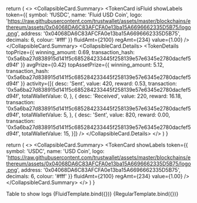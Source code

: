 
<Meta title="Container/CollapsibleCard" component={CollapsibleCard} />

  return (
    <>
      <CollapsibleCard
        expanded
        type="gray"
      >
        <CollapsibleCard.Summary>
          <TokenCard 
            isFluid
            showLabels
            token={{
              symbol: 'fUSDC',
              name: 'Fluid USD Coin',
              logo: 'https://raw.githubusercontent.com/trustwallet/assets/master/blockchains/ethereum/assets/0x04068DA6C83AFCFA0e13ba15A6696662335D5B75/logo.png',
              address: '0x04068DA6C83AFCFA0e13ba15A6696662335D5B75',
              decimals: 6,
              colour: '#fff'
            }}
            fluidAmt={2100}
            regAmt={234}
            value={1.00}
          />
        </CollapsibleCard.Summary>
        <CollapsibleCard.Details>
          <TokenDetails 
              topPrize={{
                winning_amount: 0.69,
                transaction_hash: '0x5a6ba27d838915d141f5c685284233445f258139e57e6345e2780dacfef5d94f'
              }}
              avgPrize={0.42}
              topAssetPrize={{
                winning_amount: 5.12,
                transaction_hash: '0x5a6ba27d838915d141f5c685284233445f258139e57e6345e2780dacfef5d94f'
              }}
              activity={[{
                desc: 'Sent',
                value: 420,
                reward: 0.53,
                transaction: '0x5a6ba27d838915d141f5c685284233445f258139e57e6345e2780dacfef5d94f',
                totalWalletValue: 0,
              },
              {
                desc: 'Received',
                value: 220,
                reward: 16.18,
                transaction: '0x5a6ba27d838915d141f5c685284233445f258139e57e6345e2780dacfef5d94f',
                totalWalletValue: 5,
              },
              {
                desc: 'Sent',
                value: 820,
                reward: 0.00,
                transaction: '0x5a6ba27d838915d141f5c685284233445f258139e57e6345e2780dacfef5d94f',
                totalWalletValue: 15,
              }]}
            />
        </CollapsibleCard.Details>
      </CollapsibleCard>
    </>
  )
}

  return (
    <>
      <CollapsibleCard
        type="box"
      >
        <CollapsibleCard.Summary>
          <TokenCard 
            showLabels
            token={{
              symbol: 'USDC',
              name: 'USD Coin',
              logo: 'https://raw.githubusercontent.com/trustwallet/assets/master/blockchains/ethereum/assets/0x04068DA6C83AFCFA0e13ba15A6696662335D5B75/logo.png',
              address: '0x04068DA6C83AFCFA0e13ba15A6696662335D5B75',
              decimals: 6,
              colour: '#fff'
            }}
            fluidAmt={2100}
            regAmt={234}
            value={1.00}
          />
        </CollapsibleCard.Summary>
      </CollapsibleCard>
    </>
    )
}

<Canvas columns={1}  withSource="open" withToolbar>
  <Title>Data Table</Title>
  <Subtitle>Table to show logs</Subtitle>
  <Story
    name="Fluid Asset"
  >
    {FluidTemplate.bind({})}
  </Story>
  <Story
    name="Regular Asset"
  >
    {RegularTemplate.bind({})}
  </Story>
</Canvas>

